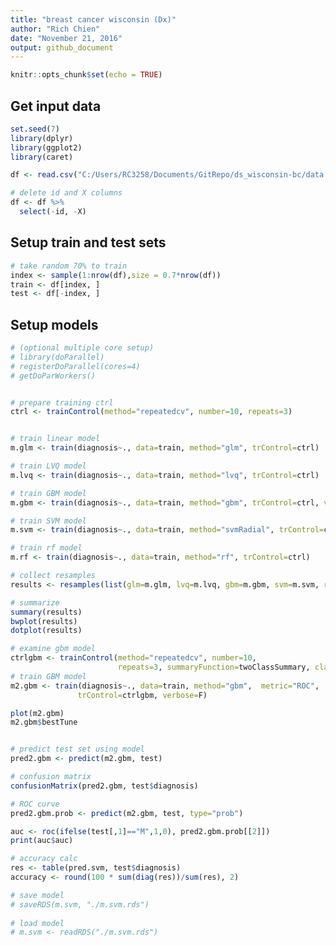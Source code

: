 ```yaml
---
title: "breast cancer wisconsin (Dx)"
author: "Rich Chien"
date: "November 21, 2016"
output: github_document
---
```


```r
knitr::opts_chunk$set(echo = TRUE)
```


## Get input data


```r
set.seed(7)
library(dplyr)
library(ggplot2)
library(caret)

df <- read.csv("C:/Users/RC3258/Documents/GitRepo/ds_wisconsin-bc/data.csv")

# delete id and X columns
df <- df %>%
  select(-id, -X)
```


## Setup train and test sets

```r

# take random 70% to train
index <- sample(1:nrow(df),size = 0.7*nrow(df)) 
train <- df[index, ] 
test <- df[-index, ] 


```

## Setup models


```r

# (optional multiple core setup)
# library(doParallel)
# registerDoParallel(cores=4)
# getDoParWorkers()


# prepare training ctrl
ctrl <- trainControl(method="repeatedcv", number=10, repeats=3)


# train linear model
m.glm <- train(diagnosis~., data=train, method="glm", trControl=ctrl)

# train LVQ model
m.lvq <- train(diagnosis~., data=train, method="lvq", trControl=ctrl)

# train GBM model
m.gbm <- train(diagnosis~., data=train, method="gbm", trControl=ctrl, verbose=F)

# train SVM model
m.svm <- train(diagnosis~., data=train, method="svmRadial", trControl=ctrl)

# train rf model
m.rf <- train(diagnosis~., data=train, method="rf", trControl=ctrl)

# collect resamples
results <- resamples(list(glm=m.glm, lvq=m.lvq, gbm=m.gbm, svm=m.svm, rf=m.rf))

# summarize 
summary(results)
bwplot(results)
dotplot(results)
```


```r

# examine gbm model
ctrlgbm <- trainControl(method="repeatedcv", number=10, 
                        repeats=3, summaryFunction=twoClassSummary, classProbs=T)
# train GBM model
m2.gbm <- train(diagnosis~., data=train, method="gbm",  metric="ROC", 
               trControl=ctrlgbm, verbose=F)

plot(m2.gbm)
m2.gbm$bestTune


# predict test set using model
pred2.gbm <- predict(m2.gbm, test)

# confusion matrix
confusionMatrix(pred2.gbm, test$diagnosis)

# ROC curve
pred2.gbm.prob <- predict(m2.gbm, test, type="prob")

auc <- roc(ifelse(test[,1]=="M",1,0), pred2.gbm.prob[[2]])
print(auc$auc)

# accuracy calc
res <- table(pred.svm, test$diagnosis)
accuracy <- round(100 * sum(diag(res))/sum(res), 2)

# save model
# saveRDS(m.svm, "./m.svm.rds")
 
# load model
# m.svm <- readRDS("./m.svm.rds")

```



